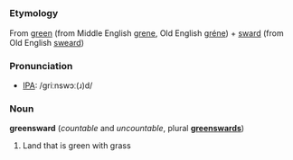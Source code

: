 =={{en}}==
===Etymology===
From [[green]] (from Middle English [[grene]], Old English [[gréne]]) + [[sward]] (from Old English [[sweard]])

===Pronunciation===
* [[Wiktionary:Pronunciation_key|IPA]]: /griːnswɔː(ɹ)d/

===Noun===
'''greensward''' (''countable'' and ''uncountable'', plural '''[[greenswards]]''')
# Land that is green with grass